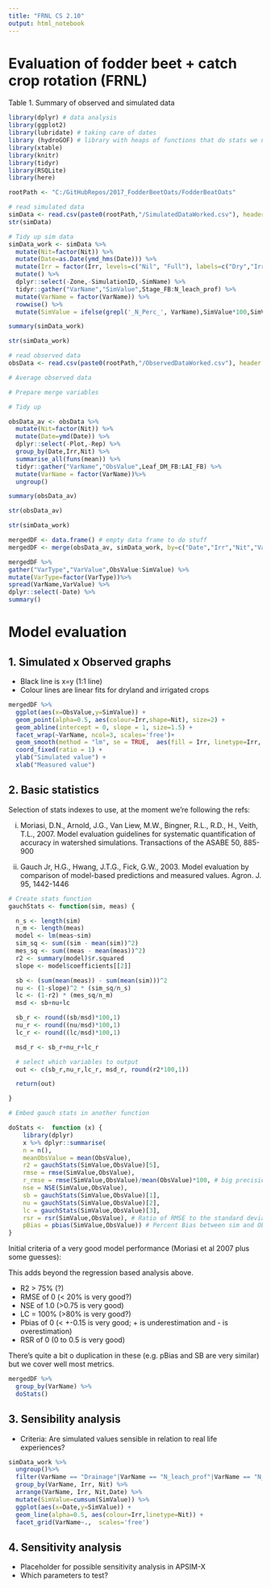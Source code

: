 ```yaml
---
title: "FRNL CS 2.10"
output: html_notebook
---
```


# Evaluation of fodder beet + catch crop rotation (FRNL)

Table 1. Summary of observed and simulated data
```r
library(dplyr) # data analysis
library(ggplot2)
library(lubridate) # taking care of dates
library (hydroGOF) # library with heaps of functions that do stats we need
library(xtable)
library(knitr)
library(tidyr)
library(RSQLite)
library(here)
```

```r
rootPath <- "C:/GitHubRepos/2017_FodderBeetOats/FodderBeatOats"
```

```r
# read simulated data
simData <- read.csv(paste0(rootPath,"/SimulatedDataWorked.csv"), header = TRUE)
str(simData)
```


```r
# Tidy up sim data
simData_work <- simData %>%
  mutate(Nit=factor(Nit)) %>%
  mutate(Date=as.Date(ymd_hms(Date))) %>%
  mutate(Irr = factor(Irr, levels=c("Nil", "Full"), labels=c("Dry","Irrig")))  %>%
  mutate() %>%
  dplyr::select(-Zone,-SimulationID,-SimName) %>%
  tidyr::gather("VarName","SimValue",Stage_FB:N_leach_prof) %>%
  mutate(VarName = factor(VarName)) %>%
  rowwise() %>%
  mutate(SimValue = ifelse(grepl('_N_Perc_', VarName),SimValue*100,SimValue))

summary(simData_work)
```
```r
str(simData_work)
```

```r
# read observed data
obsData <- read.csv(paste0(rootPath,"/ObservedDataWorked.csv"), header = TRUE)

```


```r
# Average observed data

# Prepare merge variables

# Tidy up

obsData_av <- obsData %>%
  mutate(Nit=factor(Nit)) %>%
  mutate(Date=ymd(Date)) %>%
  dplyr::select(-Plot,-Rep) %>%
  group_by(Date,Irr,Nit) %>%
  summarise_all(funs(mean)) %>%
  tidyr::gather("VarName","ObsValue",Leaf_DM_FB:LAI_FB) %>%
  mutate(VarName = factor(VarName))%>%
  ungroup()

summary(obsData_av)
```

```r
str(obsData_av)
```
```r
str(simData_work)
```

```r
mergedDF <- data.frame() # empty data frame to do stuff
mergedDF <- merge(obsData_av, simData_work, by=c("Date","Irr","Nit","VarName"))

mergedDF %>%
gather("VarType","VarValue",ObsValue:SimValue) %>%
mutate(VarType=factor(VarType))%>%
spread(VarName,VarValue) %>%
dplyr::select(-Date) %>%
summary() 
```

# Model evaluation

## 1. Simulated x Observed graphs

- Black line is x=y (1:1 line)
- Colour lines are linear fits for dryland and irrigated crops

```r

mergedDF %>%
  ggplot(aes(x=ObsValue,y=SimValue)) +
  geom_point(alpha=0.5, aes(colour=Irr,shape=Nit), size=2) +
  geom_abline(intercept = 0, slope = 1, size=1.5) +
  facet_wrap(~VarName, ncol=3, scales='free')+
  geom_smooth(method = "lm", se = TRUE,  aes(fill = Irr, linetype=Irr, colour=Irr), alpha=0.1) +
  coord_fixed(ratio = 1) +
  ylab("Simulated value") +
  xlab("Measured value")


```

## 2. Basic statistics

Selection of stats indexes to use, at the moment we're following the refs:

(i) Moriasi, D.N., Arnold, J.G., Van Liew, M.W., Bingner, R.L., R.D., H., Veith, T.L., 2007. Model evaluation guidelines for systematic quantification of accuracy in watershed simulations. Transactions of the ASABE 50, 885-900

(ii) Gauch Jr, H.G., Hwang, J.T.G., Fick, G.W., 2003. Model evaluation by comparison of model-based predictions and measured values. Agron. J. 95, 1442-1446

```r

# Create stats function
gauchStats <- function(sim, meas) {

  n_s <- length(sim)
  n_m <- length(meas)
  model <- lm(meas~sim)
  sim_sq <- sum((sim - mean(sim))^2)
  mes_sq <- sum((meas - mean(meas))^2)
  r2 <- summary(model)$r.squared
  slope <- model$coefficients[[2]]

  sb <- (sum(mean(meas)) - sum(mean(sim)))^2
  nu <- (1-slope)^2 * (sim_sq/n_s)
  lc <- (1-r2) * (mes_sq/n_m)
  msd <- sb+nu+lc

  sb_r <- round((sb/msd)*100,1)
  nu_r <- round((nu/msd)*100,1)
  lc_r <- round((lc/msd)*100,1)

  msd_r <- sb_r+nu_r+lc_r

  # select which variables to output
  out <- c(sb_r,nu_r,lc_r, msd_r, round(r2*100,1))

  return(out)

}
```



```r
# Embed gauch stats in another function 

doStats <-  function (x) {
    library(dplyr)
    x %>% dplyr::summarise(
    n = n(),
    meanObsValue = mean(ObsValue),
    r2 = gauchStats(SimValue,ObsValue)[5],
    rmse = rmse(SimValue,ObsValue),
    r_rmse = rmse(SimValue,ObsValue)/mean(ObsValue)*100, # big precision to enable cretrial of selection
    nse = NSE(SimValue,ObsValue),
    sb = gauchStats(SimValue,ObsValue)[1],
    nu = gauchStats(SimValue,ObsValue)[2],
    lc = gauchStats(SimValue,ObsValue)[3],
    rsr = rsr(SimValue,ObsValue), # Ratio of RMSE to the standard deviation of the ObsValueervations
    pBias = pbias(SimValue,ObsValue)) # Percent Bias between sim and ObsValue, with treatment of missing values.
}
```

Initial criteria of a very good model performance (Moriasi et al 2007 plus some guesses):

This adds beyond the regression based analysis above.

- R2 > 75% (?)
- RMSE of 0 (< 20% is very good?)
- NSE of 1.0 (>0.75 is very good)
- LC = 100% (>80% is very good?)
- Pbias of 0 (< +-0.15 is very good; + is underestimation and - is overestimation)
- RSR of 0 (0 to 0.5 is very good)

There's quite a bit o duplication in these (e.g. pBias and SB are very similar) but we cover well most metrics.


```r
mergedDF %>%
  group_by(VarName) %>%
  doStats()

```

## 3. Sensibility analysis

- Criteria: Are simulated values sensible in relation to real life experiences?

```r
simData_work %>%
  ungroup()%>%
  filter(VarName == "Drainage"|VarName == "N_leach_prof"|VarName == "N_min_prof") %>%
  group_by(VarName, Irr, Nit) %>%
  arrange(VarName, Irr, Nit,Date) %>% 
  mutate(SimValue=cumsum(SimValue)) %>%
  ggplot(aes(x=Date,y=SimValue)) +
  geom_line(alpha=0.5, aes(colour=Irr,linetype=Nit)) +
  facet_grid(VarName~.,  scales='free')
```


## 4. Sensitivity analysis

- Placeholder for possible sensitivity analysis in APSIM-X
- Which parameters to test?

```r

```

